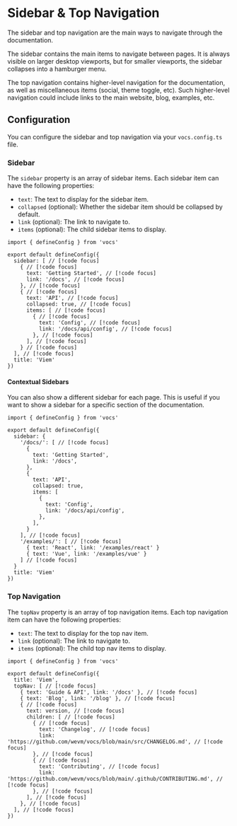 # Sidebar & Top Navigation

The sidebar and top navigation are the main ways to navigate through the documentation. 

The sidebar contains the main items to navigate between pages. 
It is always visible on larger desktop viewports, but for smaller viewports, the sidebar collapses into a hamburger menu.

The top navigation contains higher-level navigation for the documentation, as well as miscellaneous items (social, theme toggle, etc).
Such higher-level navigation could include links to the main website, blog, examples, etc.

## Configuration

You can configure the sidebar and top navigation via your `vocs.config.ts` file.

### Sidebar

The `sidebar` property is an array of sidebar items. Each sidebar item can have the following properties:

- `text`: The text to display for the sidebar item.
- `collapsed` (optional): Whether the sidebar item should be collapsed by default.
- `link` (optional): The link to navigate to.
- `items` (optional): The child sidebar items to display.

```tsx
import { defineConfig } from 'vocs'

export default defineConfig({
  sidebar: [ // [!code focus]
    { // [!code focus]
      text: 'Getting Started', // [!code focus]
      link: '/docs', // [!code focus]
    }, // [!code focus]
    { // [!code focus]
      text: 'API', // [!code focus]
      collapsed: true, // [!code focus]
      items: [ // [!code focus]
        { // [!code focus]
          text: 'Config', // [!code focus]
          link: '/docs/api/config', // [!code focus]
        }, // [!code focus]
      ], // [!code focus]
    } // [!code focus]
  ], // [!code focus]
  title: 'Viem'
})
```

#### Contextual Sidebars

You can also show a different sidebar for each page. This is useful if you want to show a sidebar for a specific section of the documentation.

```tsx
import { defineConfig } from 'vocs'

export default defineConfig({
  sidebar: {
    '/docs/': [ // [!code focus]
      { 
        text: 'Getting Started', 
        link: '/docs', 
      }, 
      { 
        text: 'API', 
        collapsed: true, 
        items: [ 
          { 
            text: 'Config', 
            link: '/docs/api/config', 
          }, 
        ], 
      } 
    ], // [!code focus]
    '/examples/': [ // [!code focus]
      { text: 'React', link: '/examples/react' } 
      { text: 'Vue', link: '/examples/vue' }
    ] // [!code focus]
  }
  title: 'Viem'
})
```

### Top Navigation

The `topNav` property is an array of top navigation items. Each top navigation item can have the following properties:

- `text`: The text to display for the top nav item.
- `link` (optional): The link to navigate to.
- `items` (optional): The child top nav items to display.

```tsx
import { defineConfig } from 'vocs'

export default defineConfig({
  title: 'Viem',
  topNav: [ // [!code focus]
    { text: 'Guide & API', link: '/docs' }, // [!code focus]
    { text: 'Blog', link: '/blog' }, // [!code focus]
    { // [!code focus]
      text: version, // [!code focus]
      children: [ // [!code focus]
        { // [!code focus]
          text: 'Changelog', // [!code focus]
          link: 'https://github.com/wevm/vocs/blob/main/src/CHANGELOG.md', // [!code focus]
        }, // [!code focus]
        { // [!code focus]
          text: 'Contributing', // [!code focus]
          link: 'https://github.com/wevm/vocs/blob/main/.github/CONTRIBUTING.md', // [!code focus]
        }, // [!code focus]
      ], // [!code focus]
    }, // [!code focus]
  ], // [!code focus]
})
```
